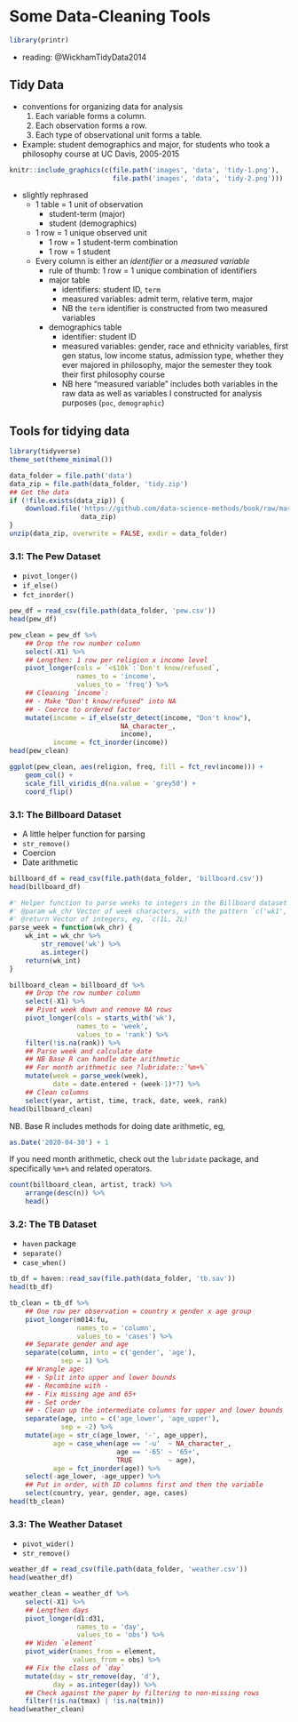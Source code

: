 # Some Data-Cleaning Tools #

```r
library(printr)
```

- reading: @WickhamTidyData2014

## Tidy Data ##

- conventions for organizing data for analysis
    1. Each variable forms a column.
    2. Each observation forms a row.
    3. Each type of observational unit forms a table.

- Example: student demographics and major, for students who took a philosophy course at UC Davis, 2005-2015

```r
knitr::include_graphics(c(file.path('images', 'data', 'tidy-1.png'), 
                          file.path('images', 'data', 'tidy-2.png')))
```

- slightly rephrased
    - 1 table = 1 unit of observation
        - student-term (major)
        - student (demographics)
    - 1 row = 1 unique observed unit
        - 1 row = 1 student-term combination
        - 1 row = 1 student
    - Every column is either an *identifier* or a *measured variable*
        - rule of thumb: 1 row = 1 unique combination of identifiers
        - major table
            - identifiers: student ID, `term`
            - measured variables: admit term, relative term, major
            - NB the `term` identifier is constructed from two measured variables
        - demographics table
            - identifier: student ID
            - measured variables: gender, race and ethnicity variables, first gen status, low income status, admission type, whether they ever majored in philosophy, major the semester they took their first philosophy course
            - NB here "measured variable" includes both variables in the raw data as well as variables I constructed for analysis purposes (`poc`, `demographic`)

## Tools for tidying data ##

```r
library(tidyverse)
theme_set(theme_minimal())

data_folder = file.path('data')
data_zip = file.path(data_folder, 'tidy.zip')
## Get the data
if (!file.exists(data_zip)) {
    download.file('https://github.com/data-science-methods/book/raw/master/data/tidy.zip', 
                  data_zip)
}
unzip(data_zip, overwrite = FALSE, exdir = data_folder)
```

### 3.1: The Pew Dataset ###

- `pivot_longer()`
- `if_else()`
- `fct_inorder()`

```r
pew_df = read_csv(file.path(data_folder, 'pew.csv'))
head(pew_df)
```

```r
pew_clean = pew_df %>% 
    ## Drop the row number column
    select(-X1) %>% 
    ## Lengthen: 1 row per religion x income level
    pivot_longer(cols = `<$10k`:`Don't know/refused`, 
                 names_to = 'income', 
                 values_to = 'freq') %>% 
    ## Cleaning `income`: 
    ## - Make "Don't know/refused" into NA
    ## - Coerce to ordered factor
    mutate(income = if_else(str_detect(income, "Don't know"), 
                            NA_character_, 
                            income), 
           income = fct_inorder(income))
head(pew_clean)
```

```r
ggplot(pew_clean, aes(religion, freq, fill = fct_rev(income))) +
    geom_col() +
    scale_fill_viridis_d(na.value = 'grey50') +
    coord_flip()
```


### 3.1: The Billboard Dataset ###

- A little helper function for parsing
- `str_remove()`
- Coercion
- Date arithmetic

```r
billboard_df = read_csv(file.path(data_folder, 'billboard.csv'))
head(billboard_df)
```

```r
#' Helper function to parse weeks to integers in the Billboard dataset
#' @param wk_chr Vector of week characters, with the pattern `c('wk1', 'wk2')`
#' @return Vector of integers, eg, `c(1L, 2L)`
parse_week = function(wk_chr) {
    wk_int = wk_chr %>% 
        str_remove('wk') %>% 
        as.integer()
    return(wk_int)
}

billboard_clean = billboard_df %>% 
    ## Drop the row number column
    select(-X1) %>% 
    ## Pivot week down and remove NA rows
    pivot_longer(cols = starts_with('wk'), 
                 names_to = 'week', 
                 values_to = 'rank') %>% 
    filter(!is.na(rank)) %>% 
    ## Parse week and calculate date
    ## NB Base R can handle date arithmetic
    ## For month arithmetic see ?lubridate::`%m+%`
    mutate(week = parse_week(week), 
           date = date.entered + (week-1)*7) %>% 
    ## Clean columns
    select(year, artist, time, track, date, week, rank)
head(billboard_clean)
```

NB. Base R includes methods for doing date arithmetic, eg, 
```r
as.Date('2020-04-30') + 1
```
If you need month arithmetic, check out the `lubridate` package, and specifically `%m+%` and related operators. 

```r
count(billboard_clean, artist, track) %>% 
    arrange(desc(n)) %>% 
    head()
```

### 3.2: The TB Dataset ###

- `haven` package
- `separate()`
- `case_when()`

```r
tb_df = haven::read_sav(file.path(data_folder, 'tb.sav'))
head(tb_df)
```

```r
tb_clean = tb_df %>% 
    ## One row per observation = country x gender x age group
    pivot_longer(m014:fu, 
                 names_to = 'column', 
                 values_to = 'cases') %>% 
    ## Separate gender and age
    separate(column, into = c('gender', 'age'), 
             sep = 1) %>% 
    ## Wrangle age: 
    ## - Split into upper and lower bounds
    ## - Recombine with -
    ## - Fix missing age and 65+
    ## - Set order
    ## - Clean up the intermediate columns for upper and lower bounds
    separate(age, into = c('age_lower', 'age_upper'), 
             sep = -2) %>% 
    mutate(age = str_c(age_lower, '-', age_upper), 
           age = case_when(age == '-u'  ~ NA_character_, 
                           age == '-65' ~ '65+', 
                           TRUE         ~ age), 
           age = fct_inorder(age)) %>% 
    select(-age_lower, -age_upper) %>% 
    ## Put in order, with ID columns first and then the variable
    select(country, year, gender, age, cases)
head(tb_clean)
```

### 3.3: The Weather Dataset ###

- `pivot_wider()`
- `str_remove()`

```r
weather_df = read_csv(file.path(data_folder, 'weather.csv'))
head(weather_df)
```

```r
weather_clean = weather_df %>% 
    select(-X1) %>% 
    ## Lengthen days
    pivot_longer(d1:d31, 
                 names_to = 'day', 
                 values_to = 'obs') %>% 
    ## Widen `element`
    pivot_wider(names_from = element, 
                values_from = obs) %>% 
    ## Fix the class of `day`
    mutate(day = str_remove(day, 'd'), 
           day = as.integer(day)) %>% 
    ## Check against the paper by filtering to non-missing rows
    filter(!is.na(tmax) | !is.na(tmin))
head(weather_clean)
```
    
